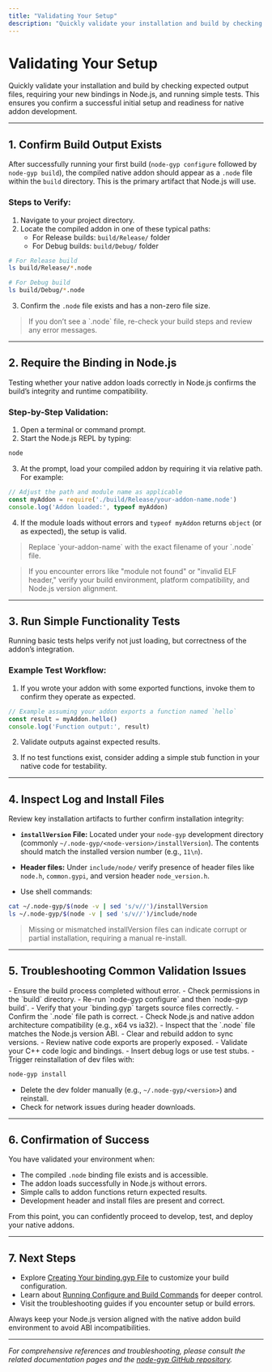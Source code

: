 ```yaml
---
title: "Validating Your Setup"
description: "Quickly validate your installation and build by checking expected output files, requiring your new bindings in Node.js, and running simple tests. Ensures users can confirm a successful initial setup."
---
```


# Validating Your Setup

Quickly validate your installation and build by checking expected output files, requiring your new bindings in Node.js, and running simple tests. This ensures you confirm a successful initial setup and readiness for native addon development.

---

## 1. Confirm Build Output Exists

After successfully running your first build (`node-gyp configure` followed by `node-gyp build`), the compiled native addon should appear as a `.node` file within the `build` directory. This is the primary artifact that Node.js will use.

### Steps to Verify:

1. Navigate to your project directory.
2. Locate the compiled addon in one of these typical paths:
   - For Release builds: `build/Release/` folder
   - For Debug builds: `build/Debug/` folder

```bash
# For Release build
ls build/Release/*.node

# For Debug build
ls build/Debug/*.node
```

3. Confirm the `.node` file exists and has a non-zero file size.

> <Check>
> If you don’t see a `.node` file, re-check your build steps and review any error messages.
> </Check>

---

## 2. Require the Binding in Node.js

Testing whether your native addon loads correctly in Node.js confirms the build’s integrity and runtime compatibility.

### Step-by-Step Validation:

1. Open a terminal or command prompt.
2. Start the Node.js REPL by typing:

```bash
node
```

3. At the prompt, load your compiled addon by requiring it via relative path. For example:

```js
// Adjust the path and module name as applicable
const myAddon = require('./build/Release/your-addon-name.node')
console.log('Addon loaded:', typeof myAddon)
```

4. If the module loads without errors and `typeof myAddon` returns `object` (or as expected), the setup is valid.

> <Tip>
> Replace `your-addon-name` with the exact filename of your `.node` file.
> </Tip>

> <Warning>
> If you encounter errors like "module not found" or "invalid ELF header," verify your build environment, platform compatibility, and Node.js version alignment.
> </Warning>

---

## 3. Run Simple Functionality Tests

Running basic tests helps verify not just loading, but correctness of the addon’s integration.

### Example Test Workflow:

1. If you wrote your addon with some exported functions, invoke them to confirm they operate as expected.

```js
// Example assuming your addon exports a function named `hello`
const result = myAddon.hello()
console.log('Function output:', result)
```

2. Validate outputs against expected results.

3. If no test functions exist, consider adding a simple stub function in your native code for testability.

---

## 4. Inspect Log and Install Files

Review key installation artifacts to further confirm installation integrity:

- **`installVersion` File:** Located under your `node-gyp` development directory (commonly `~/.node-gyp/<node-version>/installVersion`). The contents should match the installed version number (e.g., `11\n`).

- **Header files:** Under `include/node/` verify presence of header files like `node.h`, `common.gypi`, and version header `node_version.h`.

- Use shell commands:

```bash
cat ~/.node-gyp/$(node -v | sed 's/v//')/installVersion
ls ~/.node-gyp/$(node -v | sed 's/v//')/include/node
```

> <Check>
> Missing or mismatched installVersion files can indicate corrupt or partial installation, requiring a manual re-install.
> </Check>

---

## 5. Troubleshooting Common Validation Issues

<AccordionGroup title="Common Validation Problems and Solutions">
<Accordion title=".node file missing or empty">
- Ensure the build process completed without error.
- Check permissions in the `build` directory.
- Re-run `node-gyp configure` and then `node-gyp build`.
- Verify that your `binding.gyp` targets source files correctly.
</Accordion>

<Accordion title="Module load errors in Node.js REPL">
- Confirm the `.node` file path is correct.
- Check Node.js and native addon architecture compatibility (e.g., x64 vs ia32).
- Inspect that the `.node` file matches the Node.js version ABI.
- Clear and rebuild addon to sync versions.
</Accordion>

<Accordion title="Unexpected output when calling addon functions">
- Review native code exports are properly exposed.
- Validate your C++ code logic and bindings.
- Insert debug logs or use test stubs.
</Accordion>

<Accordion title="installVersion or header files missing">
- Trigger reinstallation of dev files with:

  ```bash
  node-gyp install
  ```
- Delete the dev folder manually (e.g., `~/.node-gyp/<version>`) and reinstall.
- Check for network issues during header downloads.
</Accordion>
</AccordionGroup>

---

## 6. Confirmation of Success

You have validated your environment when:

- The compiled `.node` binding file exists and is accessible.
- The addon loads successfully in Node.js without errors.
- Simple calls to addon functions return expected results.
- Development header and install files are present and correct.

From this point, you can confidently proceed to develop, test, and deploy your native addons.

---

## 7. Next Steps

- Explore [Creating Your binding.gyp File](../first-build-validation/creating-binding-gyp.md) to customize your build configuration.
- Learn about [Running Configure and Build Commands](../first-build-validation/running-configure-build-commands.md) for deeper control.
- Visit the troubleshooting guides if you encounter setup or build errors.

<Tip>
Always keep your Node.js version aligned with the native addon build environment to avoid ABI incompatibilities.
</Tip>

---

_For comprehensive references and troubleshooting, please consult the related documentation pages and the [node-gyp GitHub repository](https://github.com/nodejs/node-gyp)._  